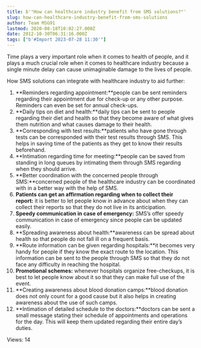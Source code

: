 ```yaml
---
title: b'"How can healthcare industry benefit from SMS solutions?"'
slug: how-can-healthcare-industry-benefit-from-sms-solutions
author: Team MSG91
lastmod: 2020-08-18T10:02:27.000Z
date: 2012-10-30T06:31:16.000Z
tags: ["b'#Import 2023-07-28 11:30'"]
---
```


Time plays a very important role when it comes to health of people, and it plays a much crucial role when it comes to healthcare industry because a single minute delay can cause unimaginable damage to the lives of people.


How SMS solutions can integrate with healthcare industry to aid further:


1. **Reminders regarding appointment:**people can be sent reminders regarding their appointment due for check-up or any other purpose. Reminders can even be set for annual check-ups.
2. **Daily tips on diet and health:**daily tips can be sent to people regarding their diet and health so that they become aware of what gives them nutrition and what causes damage to their health.
3. **Corresponding with test results:**patients who have gone through tests can be corresponded with their test results through SMS. This helps in saving time of the patients as they get to know their results beforehand.
4. **Intimation regarding time for meeting:**people can be saved from standing in long queues by intimating them through SMS regarding when they should arrive.
5. **Better coordination with the concerned people through SMS:**concerned people of the healthcare industry can be coordinated with in a better way with the help of SMS.
6. **Patients can get an affirmation regarding when to collect their report:** it is better to let people know in advance about when they can collect their reports so that they do not live in its anticipation.
7. **Speedy communication in case of emergency:** SMS’s offer speedy communication in case of emergency since people can be updated easily.
8. **Spreading awareness about health:**awareness can be spread about health so that people do not fall ill on a frequent basis.
9. **Route information can be given regarding hospitals:**it becomes very handy for people if they know the exact route to the location. This information can be sent to the people through SMS so that they do not face any difficulty in reaching the hospital.
10. **Promotional schemes:** whenever hospitals organize free-checkups, it is best to let people know about it so that they can make full use of the event.
11. **Creating awareness about blood donation camps:**blood donation does not only count for a good cause but it also helps in creating awareness about the use of such camps.
12. **Intimation of detailed schedule to the doctors:**doctors can be sent a small message stating their schedule of appointments and operations for the day. This will keep them updated regarding their entire day’s duties.


 Views: 14


